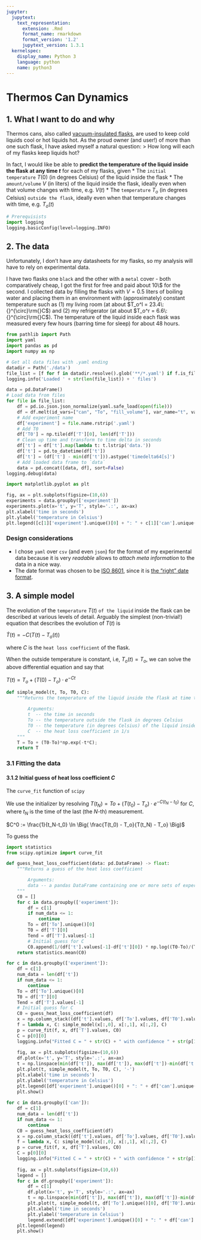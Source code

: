 ```yaml
---
jupyter:
  jupytext:
    text_representation:
      extension: .Rmd
      format_name: rmarkdown
      format_version: '1.2'
      jupytext_version: 1.3.1
  kernelspec:
    display_name: Python 3
    language: python
    name: python3
---
```


# Thermos Can Dynamics


## 1. What I want to do and why
Thermos cans, also called [vacuum-insulated flasks][1], are used to keep cold liquids cool or hot liquids hot. As the proud owner (and user!) of more than one such flask, I have asked myself a natural question:
> How long will each of my flasks keep liquids hot?

In fact, I would like be able to **predict the temperature of the liquid inside the flask at any time $t$** for each of my flasks, given
* The `initial temperature` $T(0)$ (in degrees Celsius) of the liquid inside the flask
* The `amount/volume` $V$ (in liters) of the liquid inside the flask, ideally even when that volume changes with time, e.g. $V(t)$
* The `temperature` $T_o$ (in degrees Celsius) `outside the flask`, ideally even when that temperature changes with time, e.g. $T_o(t)$ 

[1]: https://en.wikipedia.org/wiki/Vacuum_flask "Wikipedia on vacuum flasks"

```python
# Prerequisists
import logging
logging.basicConfig(level=logging.INFO)
```

## 2. The data

Unfortunately, I don't have any datasheets for my flasks, so my analysis will have to rely on experimental data.

I have two flasks one `black` and the other with a `metal` cover - both comparatively cheap, I got the first for free and paid about 10\\$ for the second. I collected data by filling the flasks with $V = 0.5$ liters of boiling water and placing them in an environment with (approximately) constant temperature such as (1) my living room (at about $T_o^l = 23.4\:{}^{\circ}\rm{}C$) and (2) my refrigerator (at about $T_o^r = 6.6\:{}^{\circ}\rm{}C$). The temperature of the liquid inside each flask was measured every few hours (barring time for sleep) for about 48 hours.

```python
from pathlib import Path
import yaml
import pandas as pd
import numpy as np

# Get all data files with .yaml ending
datadir = Path('./data')
file_list = [f for f in datadir.resolve().glob('**/*.yaml') if f.is_file()]
logging.info('Loaded ' + str(len(file_list)) + ' files')

data = pd.DataFrame()
# Load data from files
for file in file_list:
    df = pd.io.json.json_normalize(yaml.safe_load(open(file)))
    df = df.melt(id_vars=["can", "To", "fill_volume"], var_name="t", value_name="T")
    # Add experiment name
    df['experiment'] = file.name.rstrip('.yaml')
    # Add T0
    df['T0'] = np.tile(df['T'][0], len(df['T']))
    # Clean up time and transform to time delta in seconds
    df['t'] = df['t'].map(lambda t: t.lstrip('data.'))
    df['t'] = pd.to_datetime(df['t'])
    df['t'] = (df['t'] - min(df['t'])).astype('timedelta64[s]')
    # Add loaded data frame to `data`
    data = pd.concat([data, df], sort=False)
logging.debug(data)
```

```python
import matplotlib.pyplot as plt

fig, ax = plt.subplots(figsize=(10,6))
experiments = data.groupby(['experiment'])
experiments.plot(x='t', y='T', style='.:', ax=ax)
plt.xlabel('time in seconds')
plt.ylabel('temperature in Celsius')
plt.legend([c[1]['experiment'].unique()[0] + ": " + c[1]['can'].unique()[0] + " (To = " + str(c[1]['To'].unique()[0]) + ")" for c in experiments])
```

### Design considerations

* I chose `yaml` over `csv` (and even `json`) for the format of my experimental data because it is very _readable_ allows to _attach meta information_ to the data in a nice way. 
* The date format was chosen to be [ISO 8601][1], since it is [the "right" date format](https://stackoverflow.com/questions/10286204/the-right-json-date-format).

[1]: https://www.w3.org/TR/NOTE-datetime


## 3. A simple model

The evolution of the `temperature` $T(t)$ `of the liquid` inside the flask can be described at various levels of detail. Arguably the simplest (non-trivial!) equation that describes the evolution of $T(t)$ is

$\dot{T}(t) = -C\big(T(t)-T_o(t)\big)$

where $C$ is the `heat loss coefficient` of the flask.

When the outside temperature is constant, i.e, $T_o(t) = T_o$, we can solve the above differential equation and say that

$T(t) = T_o + \big(T(0) - T_o\big) \cdot e^{-Ct}$

```python
def simple_model(t, To, T0, C):
    """Returns the temperature of the liquid inside the flask at time t
    
        Arguments:
        t  -- the time in seconds
        To -- the temperature outside the flask in degrees Celsius
        T0 -- the temperature (in degrees Celsius) of the liquid inside the flask at t=0
        C  -- the heat loss coefficient in 1/s
    """
    T = To + (T0-To)*np.exp(-t*C);
    return T
```

### 3.1 Fitting the data

#### 3.1.2 Initial guess of heat loss coefficient $C$
The `curve_fit` function of `scipy` 

We use the initializer by resolving $T(t_N) = To + \big(T(t_0) - T_o) \cdot e^{-C(t_N-t_0)}$ for $C$, where $t_N$ is the time of the last (the $N$-th) measurement.

$C^0 := \frac{1}{t_N-t_0} \ln \Big( \frac{T(t_0) - T_o}{T(t_N) - T_o} \Big)$

To guess the 

```python
import statistics
from scipy.optimize import curve_fit

def guess_heat_loss_coefficient(data: pd.DataFrame) -> float:
    """Returns a guess of the heat loss coefficient

        Arguments:
        data -- a pandas DataFrame containing one or more sets of experiemental data
    """
    C0 = []
    for c in data.groupby(['experiment']):
        df = c[1]
        if num_data <= 1:
            continue
        To = df['To'].unique()[0]
        T0 = df['T'][0]
        Tend = df['T'].values[-1]
        # Initial guess for C
        C0.append(1/(df['t'].values[-1]-df['t'][0]) * np.log((T0-To)/(Tend-To)))
    return statistics.mean(C0)

for c in data.groupby(['experiment']):
    df = c[1]
    num_data = len(df['t'])
    if num_data <= 1:
        continue
    To = df['To'].unique()[0]
    T0 = df['T'][0]
    Tend = df['T'].values[-1]
    # Initial guess for C
    C0 = guess_heat_loss_coefficient(df)
    x = np.column_stack((df['t'].values, df['To'].values, df['T0'].values))
    f = lambda x, C: simple_model(x[:,0], x[:,1], x[:,2], C)
    p = curve_fit(f, x, df['T'].values, C0)
    C = p[0][0]
    logging.info("Fitted C = " + str(C) + " with confidence " + str(p[1][0]) + " via initial guess C0 = " + str(C0))
    
    fig, ax = plt.subplots(figsize=(10,6))
    df.plot(x='t', y='T', style='.:', ax=ax)
    t = np.linspace(min(df['t']), max(df['t']), max(df['t'])-min(df['t']))
    plt.plot(t, simple_model(t, To, T0, C), '-')
    plt.xlabel('time in seconds')
    plt.ylabel('temperature in Celsius')
    plt.legend([df['experiment'].unique()[0] + ": " + df['can'].unique()[0] + " (To = " + str(df['To'].unique()[0]) + ")", "model with C = " + str(C)])
    plt.show()
    
for c in data.groupby(['can']):
    df = c[1]
    num_data = len(df['t'])
    if num_data <= 1:
        continue
    C0 = guess_heat_loss_coefficient(df)
    x = np.column_stack((df['t'].values, df['To'].values, df['T0'].values))
    f = lambda x, C: simple_model(x[:,0], x[:,1], x[:,2], C)
    p = curve_fit(f, x, df['T'].values, C0)
    C = p[0][0]
    logging.info("Fitted C = " + str(C) + " with confidence " + str(p[1][0]) + " via initial guess C0 = " + str(C0))
    
    fig, ax = plt.subplots(figsize=(10,6))
    legend = []
    for c in df.groupby(['experiment']):
        df = c[1]
        df.plot(x='t', y='T', style='.:', ax=ax)
        t = np.linspace(min(df['t']), max(df['t']), max(df['t'])-min(df['t']))
        plt.plot(t, simple_model(t, df['To'].unique()[0], df['T0'].unique()[0], C), '-')
        plt.xlabel('time in seconds')
        plt.ylabel('temperature in Celsius')
        legend.extend([df['experiment'].unique()[0] + ": " + df['can'].unique()[0] + " (To = " + str(df['To'].unique()[0]) + ")", "model with C = " + str(C)])
    plt.legend(legend)
    plt.show()
```

```python

```
